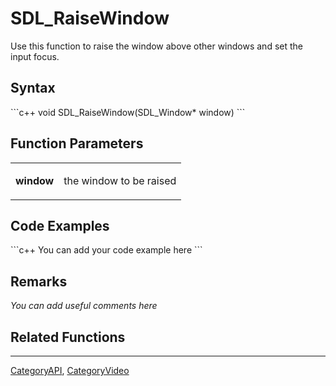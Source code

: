 <!-- pragma section-numbers off -->
<!-- pragma disable-camelcase -->

= SDL_RaiseWindow =
Use this function to raise the window above other windows and set the input focus.


== Syntax ==
```c++
void SDL_RaiseWindow(SDL_Window* window)
```

== Function Parameters ==
{|
|'''window'''
|the window to be raised
|}

== Code Examples ==
```c++
You can add your code example here
```

== Remarks ==
''You can add useful comments here''

== Related Functions ==

----
[[CategoryAPI]], [[CategoryVideo]]
